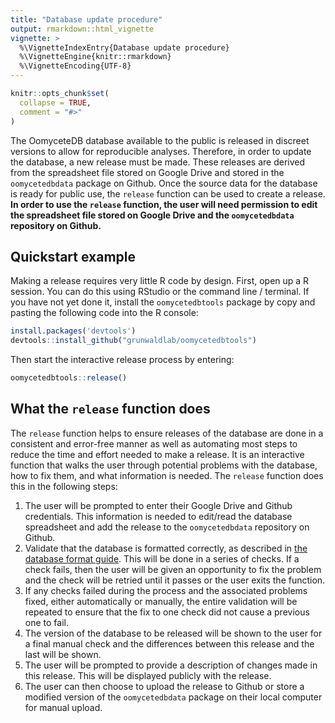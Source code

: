 ```yaml
---
title: "Database update procedure"
output: rmarkdown::html_vignette
vignette: >
  %\VignetteIndexEntry{Database update procedure}
  %\VignetteEngine{knitr::rmarkdown}
  %\VignetteEncoding{UTF-8}
---
```


```r
knitr::opts_chunk$set(
  collapse = TRUE,
  comment = "#>"
)
```

The OomyceteDB database available to the public is released in discreet versions to allow for reproducible analyses.
Therefore, in order to update the database, a new release must be made.
These releases are derived from the spreadsheet file stored on Google Drive and stored in the `oomycetedbdata` package on Github.
Once the source data for the database is ready for public use, the `release` function can be used to create a release.
**In order to use the `release` function, the user will need permission to edit the  spreadsheet file stored on Google Drive and the `oomycetedbdata` repository on Github.**

## Quickstart example

Making a release requires very little R code by design.
First, open up a R session. You can do this using RStudio or the command line / terminal.
If you have not yet done it, install the `oomycetedbtools` package by copy and pasting the following code into the R console:

```r
install.packages('devtools')
devtools::install_github("grunwaldlab/oomycetedbtools")
```

Then start the interactive release process by entering:

```r
oomycetedbtools::release()
```

## What the `release` function does

The `release` function helps to ensure releases of the database are done in a consistent and error-free manner as well as automating most steps to reduce the time and effort needed to make a release.
It is an interactive function that walks the user through potential problems with the database, how to fix them, and what information is needed.
The `release` function does this in the following steps:

1. The user will be prompted to enter their Google Drive and Github credentials. This information is needed to edit/read the database spreadsheet and add the release to the `oomycetedbdata` repository on Github.
1. Validate that the database is formatted correctly, as described in [the database format guide](database_format.html). This will be done in a series of checks. If a check fails, then the user will be given an opportunity to fix the problem and the check will be retried until it passes or the user exits the function.
1. If any checks failed during the process and the associated problems fixed, either automatically or manually, the entire validation will be repeated to ensure that the fix to one check did not cause a previous one to fail.
1. The version of the database to be released will be shown to the user for a final manual check and the differences between this release and the last will be shown.
1. The user will be prompted to provide a description of changes made in this release. This will be displayed publicly with the release.
1. The user can then choose to upload the release to Github or store a modified version of the `oomycetedbdata` package on their local computer for manual upload.

